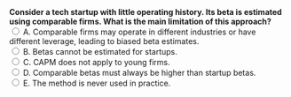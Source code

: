::: {.question-block}

<form onsubmit="event.preventDefault(); checkAnswer('module4_mcq_q78')" data-correct-answer="A">
  <strong style="display: block;">Consider a tech startup with little operating history. Its beta is estimated using comparable firms. What is the main limitation of this approach?</strong>
<label><input type="radio" name="module4_mcq_q78" value="A"> A. Comparable firms may operate in different industries or have different leverage, leading to biased beta estimates.</label><br>
<label><input type="radio" name="module4_mcq_q78" value="B"> B. Betas cannot be estimated for startups.</label><br>
<label><input type="radio" name="module4_mcq_q78" value="C"> C. CAPM does not apply to young firms.</label><br>
<label><input type="radio" name="module4_mcq_q78" value="D"> D. Comparable betas must always be higher than startup betas.</label><br>
<label><input type="radio" name="module4_mcq_q78" value="E"> E. The method is never used in practice.</label><br>
</form>

<div id="feedback-module4_mcq_q78" class="feedback" data-status="" style="display:none;">
✅ Correct: A. Comparable firm betas must be carefully chosen. Industry, leverage, and business model differences can bias the startup’s estimated beta.
</div>

:::
